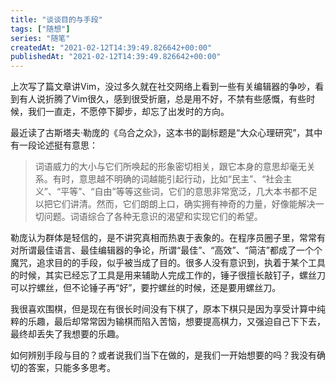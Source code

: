 ```yaml
---
title: "谈谈目的与手段"
tags: ["随想"]
series: "随笔"
createdAt: "2021-02-12T14:39:49.826642+00:00"
publishedAt: "2021-02-12T14:39:49.826642+00:00"
---
```


上次写了篇文章讲Vim，没过多久就在社交网络上看到一些有关编辑器的争吵，看到有人说折腾了Vim很久，感到很受折磨，总是用不好，不禁有些感慨，有些时候，我们一直走，不愿停下脚步，却忘了出发时的方向。

最近读了古斯塔夫·勒庞的《乌合之众》，这本书的副标题是“大众心理研究”，其中有一段论述挺有意思：

> 词语威力的大小与它们所唤起的形象密切相关，跟它本身的意思却毫无关系。有时，意思越不明确的词越能引起行动，比如“民主”、“社会主义”、“平等”、“自由”等等这些词，它们的意思非常宽泛，几大本书都不足以把它们讲清。然而，它们朗朗上口，确实拥有神奇的力量，好像能解决一切问题。词语综合了各种无意识的渴望和实现它们的希望。

勒庞认为群体是轻信的，是不讲究真相而热衷于表象的。在程序员圈子里，常常有对所谓最佳语言、最佳编辑器的争论，所谓“最佳”、“高效”、“简洁”都成了一个个魔咒，追求目的的手段，似乎被当成了目的。很多人没有意识到，执着于某个工具的时候，其实已经忘了工具是用来辅助人完成工作的，锤子很擅长敲钉子，螺丝刀可以拧螺丝，但不论锤子再“好”，要拧螺丝的时候，还是要用螺丝刀。

我很喜欢围棋，但是现在有很长时间没有下棋了，原本下棋只是因为享受计算中纯粹的乐趣，最后却常常因为输棋而陷入苦恼，想要提高棋力，又强迫自己下下去，最终却丢失了我想要的乐趣。

如何辨别手段与目的？或者说我们当下在做的，是我们一开始想要的吗？我没有确切的答案，只能多多思考。
